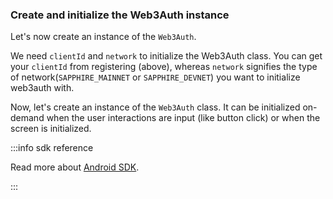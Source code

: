 ### Create and initialize the Web3Auth instance

Let's now create an instance of the `Web3Auth`.

We need `clientId` and `network` to initialize the Web3Auth class. You can get your `clientId` from registering (above), whereas `network` signifies the type of network(`SAPPHIRE_MAINNET` or `SAPPHIRE_DEVNET`) you want to initialize web3auth with.

Now, let's create an instance of the `Web3Auth` class. It can be initialized on-demand when the user interactions are input (like button click) or when the screen is initialized.

:::info sdk reference

Read more about [Android SDK](/embedded-wallets/sdk/android).

:::
